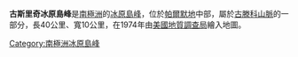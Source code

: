 {{coord|71|48|S|64|33|W|source:GNIS|display=title}}

'''古斯里奇冰原島峰'''是[[南極洲|南極洲]]的[[冰原島峰|冰原島峰]]，位於[[帕爾默地|帕爾默地]]中部，屬於[[古滕科山脈|古滕科山脈]]的一部分，長40公里、寬10公里，在1974年由[[美國地質調查局|美國地質調查局]]繪入地圖。

{{Antarctica-geo-stub}}
[[Category:南極洲冰原島峰|Category:南極洲冰原島峰]]